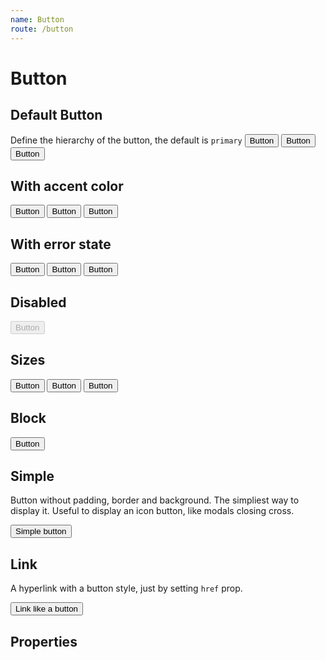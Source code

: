 ```yaml
---
name: Button
route: /button
---
```



# Button

## Default Button

Define the hierarchy of the button, the default is `primary`
<Playground>
  <Button>Button</Button>
  <Button secondary>Button</Button>
  <Button tertiary>Button</Button>
</Playground>

## With accent color

<Playground>
  <Button accent primary>Button</Button>
  <Button accent secondary>Button</Button>
  <Button accent tertiary>Button</Button>
</Playground>

## With error state

<Playground>
  <Button error primary>Button</Button>
  <Button error secondary>Button</Button>
  <Button error tertiary>Button</Button>
</Playground>

## Disabled

<Playground>
  <Button disabled>Button</Button>
</Playground>

## Sizes

<Playground>
  <Button size="large">Button</Button>
  <Button size="normal">Button</Button>
  <Button size="small">Button</Button>
</Playground>

## Block

<Playground>
  <Button block>Button</Button>
</Playground>

## Simple

Button without padding, border and background. The simpliest way to display it. Useful to display an icon button, like modals closing cross.

<Playground>
  <Button simple>Simple button</Button>
</Playground>

## Link

A hyperlink with a button style, just by setting `href` prop.

<Playground>
  <Button href="https://www.google.fr" target="NEW">Link like a button</Button>
</Playground>

## Properties

<PropsTable of={Button} />